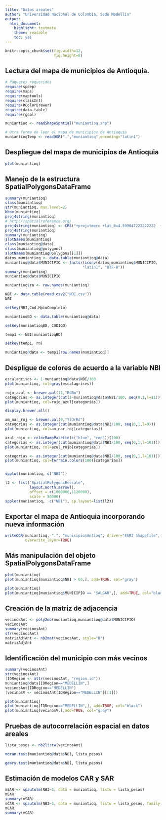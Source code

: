 ```yaml
---
title: "Datos areales"
author: "Universidad Nacional de Colombia, Sede Medellín"
output:
  html_document:
    highlight: textmate
    theme: readable
    toc: yes
---
```



```r
knitr::opts_chunk$set(fig.width=12, 
                      fig.height=8)
```

## Lectura del mapa de municipios de Antioquia.

```r
# Paquetes requeridos
require(spdep)
require(maps)
require(maptools)
require(classInt)
require(RColorBrewer)
require(data.table)
require(rgdal)
```

```r
muniantioq <- readShapeSpatial("muniantioq.shp")

# Otra forma de leer el mapa de municipios de Antioquia
muniantioqTemp <- readOGR(".","muniantioq",encoding="latin1")
```

## Despliegue del mapa de municipios de Antioquia
```r
plot(muniantioq)
```

## Manejo de la estructura SpatialPolygonsDataFrame
```r
summary(muniantioq)
class(muniantioq)
str(muniantioq, max.level=2)
bbox(muniantioq)
proj4string(muniantioq)
# http://spatialreference.org/
proj4string(muniantioq) <- CRS("+proj=tmerc +lat_0=4.599047222222222  +lon_0=-74.08091666666667 +k=1 +x_0=1000000 +y_0=1000000 +ellps=intl +towgs84=307,304,-318,0,0,0,0 +units=m +no_defs")
proj4string(muniantioq)
summary(muniantioq)
slotNames(muniantioq)
class(muniantioq@data)
class(muniantioq@polygons)
slotNames(muniantioq@polygons[[1]])
datos_muniantioq <- data.table(muniantioq@data)
muniantioq@data$MUNICIPIO <- factor(iconv(datos_muniantioq$MUNICIPIO,
                                   "latin1", "UTF-8"))
summary(muniantioq)
muniantioq@data$MUNICIPIO

```



```r

muniantioq$rn <- row.names(muniantioq)

NBI <- data.table(read.csv2("NBI.csv"))
NBI

setkey(NBI,Cod.MpioCompleto)

muniantioqBD <- data.table(muniantioq@data)

setkey(muniantioqBD, CODIGO) 

temp1 <- NBI[muniantioqBD]

setkey(temp1, rn)

muniantioq@data <- temp1[row.names(muniantioq)]
```

## Despligue de colores de acuerdo a la variable NBI
```r
escalagrises <- 1-muniantioq@data$NBI/100
plot(muniantioq, col=gray(escalagrises))

rojo_azul <- brewer.pal(11,"RdBu")
categorias <- as.integer(cut(1-muniantioq@data$NBI/100, seq(0,1,l=11)))
plot(muniantioq, col=rojo_azul[categorias])

display.brewer.all()

am_nar_roj <- brewer.pal(9,"YlOrRd")
categorias <- as.integer(cut(muniantioq@data$NBI/100, seq(0,1,l=9)))
plot(muniantioq, col=am_nar_roj[categorias])

azul_rojo <- colorRampPalette(c("blue", "red"))(100)
categorias <- as.integer(cut(muniantioq@data$NBI/100, seq(0,1,l=101)))
plot(muniantioq, col=azul_rojo[categorias])

categorias <- as.integer(cut(muniantioq@data$NBI/100, seq(0,1,l=101)))
plot(muniantioq, col=terrain.colors(100)[categorias])


spplot(muniantioq, c("NBI"))

l2 <- list("SpatialPolygonsRescale",
           layout.north.arrow(),
           offset = c(1000000,1120000), 
           scale = 50000)
spplot(muniantioq,  c("NBI"), sp.layout=list(l2))

```

## Exportar el mapa de Antioquia incorporando nueva información
```r
writeOGR(muniantioq, ".", "municipiosAntioq", driver="ESRI Shapefile",
         overwrite_layer=TRUE)
```

## Más manipulación del objeto SpatialPolygonsDataFrame
```r
plot(muniantioq)
plot(muniantioq[muniantioq$NBI > 60,], add=TRUE, col="gray")

plot(muniantioq)
plot(muniantioq[muniantioq$MUNICIPIO == "SALGAR",], add=TRUE, col="black")

```


## Creación de la matriz de adjacencia

```r
vecinosAnt <- poly2nb(muniantioq,muniantioq@data$MUNICIPIO)
vecinosAnt
summary(vecinosAnt)
str(vecinosAnt)
matrizAdjAnt <- nb2mat(vecinosAnt, style="B")
matrizAdjAnt
```

## Identificación del municipio con más vecinos

```r
summary(vecinosAnt)
str(vecinosAnt)
(IDRegion <- attr(vecinosAnt, "region.id"))
muniantioq@data[IDRegion=="MEDELLIN",]
vecinosAnt[IDRegion=="MEDELLIN"]
(vecinosV <- vecinosAnt[IDRegion=="MEDELLIN"][[1]])

plot(muniantioq)
plot(muniantioq[IDRegion=="MEDELLIN",], add=TRUE, col="black")
plot(muniantioq[vecinosV,],add=TRUE, col="gray")
```


## Pruebas de autocorrelación espacial en datos areales

```r
lista_pesos <- nb2listw(vecinosAnt)

moran.test(muniantioq@data$NBI, lista_pesos)

geary.test(muniantioq@data$NBI, lista_pesos)
```

## Estimación de modelos CAR y SAR

```r
mSAR <- spautolm(NBI~1, data = muniantioq, listw = lista_pesos)
mSAR
summary(mSAR)
mCAR <- spautolm(NBI~1, data = muniantioq, listw = lista_pesos, family = "CAR")
mCAR
summary(mCAR)
```


